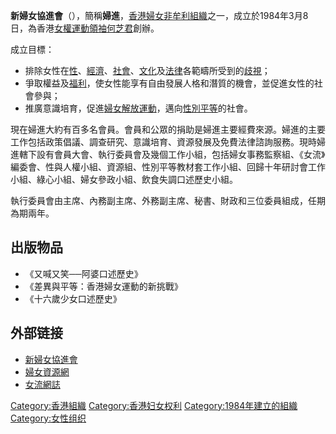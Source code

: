 '''新婦女協進會'''（{{lang-en|'''The Association for the Advancement of Feminism'''}}），簡稱'''婦進'''，[[香港|香港]][[婦女|婦女]][[非牟利組織|非牟利組織]]之一，成立於1984年3月8日，為香港[[女權運動|女權運動]][[領袖|領袖]][[何芝君|何芝君]]創辦。

成立目標：
* 排除女性在[[性|性]]、[[經濟|經濟]]、[[社會|社會]]、[[文化|文化]]及[[法律|法律]]各範疇所受到的[[歧視|歧視]]；
* 爭取權益及[[福利|福利]]，使女性能享有自由發展人格和潛質的機會，並促進女性的社會參與；
* 推廣意識培育，促進[[婦女解放運動|婦女解放運動]]，邁向[[性別平等|性別平等]]的社會。

現在婦進大約有百多名會員。會員和公眾的捐助是婦進主要經費來源。婦進的主要工作包括政策倡議、調查研究、意識培育、資源發展及免費法律諮詢服務。現時婦進轄下設有會員大會、執行委員會及幾個工作小組，包括婦女事務監察組、《女流》編委會、性與人權小組、資源組、性別平等教材套工作小組、回歸十年研討會工作小組、綠心小組、婦女參政小組、飲食失調口述歷史小組。

執行委員會由主席、內務副主席、外務副主席、秘書、財政和三位委員組成，任期為期兩年。

==出版物品==
*《又喊又笑──阿婆口述歷史》
*《差異與平等：香港婦女運動的新挑戰》
*《十六歲少女口述歷史》

==外部链接==
* [http://aaf.org.hk/ 新婦女協進會] {{Wayback|url=http://aaf.org.hk/ |date=20210303004518 }}
* [http://www.womenresources.org/ 婦女資源網] {{Wayback|url=http://www.womenresources.org/ |date=20201028223919 }}
* [http://nuliu.wordpress.com/ 女流網誌] {{Wayback|url=http://nuliu.wordpress.com/ |date=20210211060934 }}

{{hk-org-stub}}

[[Category:香港組織|Category:香港組織]]
[[Category:香港妇女权利|Category:香港妇女权利]]
[[Category:1984年建立的組織|Category:1984年建立的組織]]
[[Category:女性组织|Category:女性组织]]